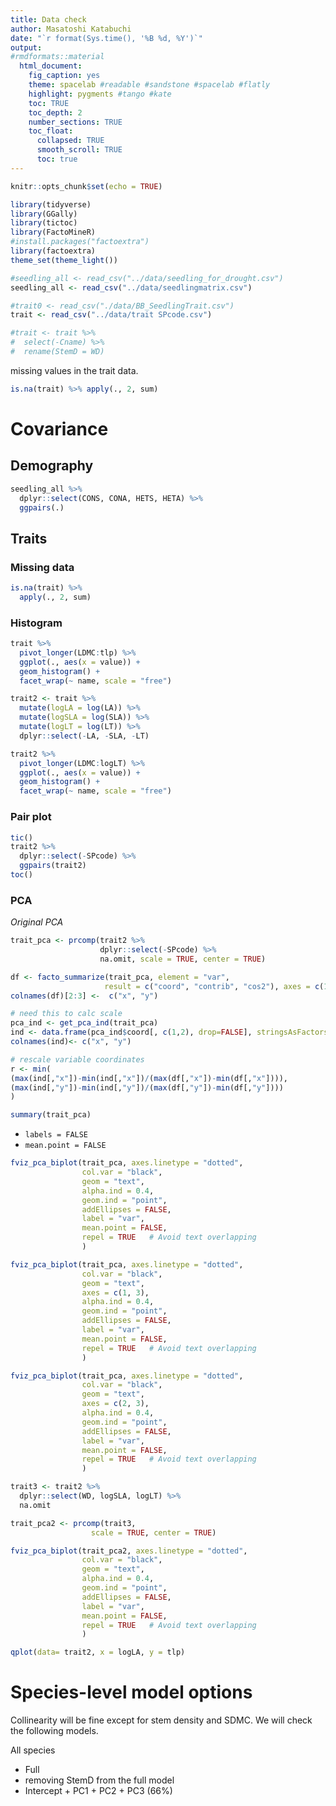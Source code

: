 ```yaml
---
title: Data check
author: Masatoshi Katabuchi
date: "`r format(Sys.time(), '%B %d, %Y')`"
output:
#rmdformats::material
  html_document:
    fig_caption: yes
    theme: spacelab #readable #sandstone #spacelab #flatly
    highlight: pygments #tango #kate
    toc: TRUE
    toc_depth: 2
    number_sections: TRUE
    toc_float:
      collapsed: TRUE
      smooth_scroll: TRUE
      toc: true
---
```


```r
knitr::opts_chunk$set(echo = TRUE)
```

```r
library(tidyverse)
library(GGally)
library(tictoc)
library(FactoMineR)
#install.packages("factoextra")
library(factoextra)
theme_set(theme_light())

#seedling_all <- read_csv("../data/seedling_for_drought.csv")
seedling_all <- read_csv("../data/seedlingmatrix.csv")

#trait0 <- read_csv("./data/BB_SeedlingTrait.csv")
trait <- read_csv("../data/trait SPcode.csv")

#trait <- trait %>%
#  select(-Cname) %>%
#  rename(StemD = WD)

```

missing values in the trait data.

```r

is.na(trait) %>% apply(., 2, sum)

```


# Covariance

## Demography

```r
seedling_all %>%
  dplyr::select(CONS, CONA, HETS, HETA) %>%
  ggpairs(.)
```

## Traits

### Missing data

```r
is.na(trait) %>%
  apply(., 2, sum)
```

### Histogram

```r
trait %>%
  pivot_longer(LDMC:tlp) %>%
  ggplot(., aes(x = value)) +
  geom_histogram() +
  facet_wrap(~ name, scale = "free")
```

```r
trait2 <- trait %>%
  mutate(logLA = log(LA)) %>%
  mutate(logSLA = log(SLA)) %>%
  mutate(logLT = log(LT)) %>%
  dplyr::select(-LA, -SLA, -LT)

trait2 %>%
  pivot_longer(LDMC:logLT) %>%
  ggplot(., aes(x = value)) +
  geom_histogram() +
  facet_wrap(~ name, scale = "free")
```

### Pair plot

```r
tic()
trait2 %>%
  dplyr::select(-SPcode) %>%
  ggpairs(trait2)
toc()
```

### PCA

*Original PCA*

```r

trait_pca <- prcomp(trait2 %>%
                    dplyr::select(-SPcode) %>%
                    na.omit, scale = TRUE, center = TRUE)

df <- facto_summarize(trait_pca, element = "var",
                     result = c("coord", "contrib", "cos2"), axes = c(1,2))
colnames(df)[2:3] <-  c("x", "y")

# need this to calc scale
pca_ind <- get_pca_ind(trait_pca)
ind <- data.frame(pca_ind$coord[, c(1,2), drop=FALSE], stringsAsFactors = TRUE)
colnames(ind)<- c("x", "y")

# rescale variable coordinates
r <- min(
(max(ind[,"x"])-min(ind[,"x"])/(max(df[,"x"])-min(df[,"x"]))),
(max(ind[,"y"])-min(ind[,"y"])/(max(df[,"y"])-min(df[,"y"])))
)

```

```r
summary(trait_pca)
```

- `labels = FALSE`
- `mean.point = FALSE`

```r

fviz_pca_biplot(trait_pca, axes.linetype = "dotted",
                col.var = "black",
                geom = "text",
                alpha.ind = 0.4,
                geom.ind = "point",
                addEllipses = FALSE,
                label = "var",
                mean.point = FALSE,
                repel = TRUE   # Avoid text overlapping
                )


```

```r
fviz_pca_biplot(trait_pca, axes.linetype = "dotted",
                col.var = "black",
                geom = "text",
                axes = c(1, 3),
                alpha.ind = 0.4,
                geom.ind = "point",
                addEllipses = FALSE,
                label = "var",
                mean.point = FALSE,
                repel = TRUE   # Avoid text overlapping
                )
```

```r
fviz_pca_biplot(trait_pca, axes.linetype = "dotted",
                col.var = "black",
                geom = "text",
                axes = c(2, 3),
                alpha.ind = 0.4,
                geom.ind = "point",
                addEllipses = FALSE,
                label = "var",
                mean.point = FALSE,
                repel = TRUE   # Avoid text overlapping
                )
```

```r

trait3 <- trait2 %>%
  dplyr::select(WD, logSLA, logLT) %>%
  na.omit

trait_pca2 <- prcomp(trait3,
                  scale = TRUE, center = TRUE)

fviz_pca_biplot(trait_pca2, axes.linetype = "dotted",
                col.var = "black",
                geom = "text",
                alpha.ind = 0.4,
                geom.ind = "point",
                addEllipses = FALSE,
                label = "var",
                mean.point = FALSE,
                repel = TRUE   # Avoid text overlapping
                )
```

```r
qplot(data= trait2, x = logLA, y = tlp)
```

# Species-level model options

Collinearity will be fine except for stem density and SDMC. We will check the
following models.

All species

- Full
- removing StemD from the full model
- Intercept + PC1 + PC2 + PC3 (66%)

